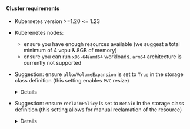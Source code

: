 #### Cluster requirements
* Kubernetes version >=1.20 <= 1.23
* Kuberenetes nodes:
    - ensure you have enough resources available (we suggest a total minimum of 4 vcpu & 8GB of memory)
    - ensure you can run `x86-64`/`amd64` workloads. `arm64` architecture is currently not supported
* Suggestion: ensure `allowVolumeExpansion` is set to `True` in the storage class definition (this setting enables `PVC` resize)
    <details>

    `PersistentVolumes` can be configured to be expandable. This feature when set to `true`, allows the users to resize the volume by editing the corresponding `PersistentVolumeClaims` object.

    This can become useful in case your storage usage grows and you want to resize the disk on-the-fly without having to resync data across PVCs.

    To verify if your storage class allows volume expansion you can run:

    ```shell
    kubectl get storageclass -o json | jq '.items[].allowVolumeExpansion'
    true
    ```

    In case it returns `false`, you can enable volume expansion capabilities for your storage class by running:

    ```shell
    kubectl patch storageclass -p '{"allowVolumeExpansion": true}'
    storageclass.storage.k8s.io/gp2 patched
    ```

    > N.B:
    >  - expanding a persistent volume is a time consuming operation
    >  - some platforms have a per-volume quota of one modification every 6 hours
    >  - not all the volume types support this feature. Please take a look at the [official docs](https://kubernetes.io/docs/concepts/storage/storage-classes/#allow-volume-expansion) for more info

    </details>

* Suggestion: ensure `reclaimPolicy` is set to `Retain` in the storage class definition (this setting allows for manual reclamation of the resource)
    <details>

    The `Retain` reclaim policy allows for manual reclamation of the resource. When the PersistentVolumeClaim is deleted, the PersistentVolume still exists and the volume is considered "released".
    But it is not yet available for another claim because the previous claimant's data remains on the volume (see the [official documentation](https://kubernetes.io/docs/concepts/storage/persistent-volumes/#reclaiming)).

    This can become useful in case your need to reprovision a pod/statefulset but you don't want to lose the underlying data

    To verify which `reclaimPolicy` your default storage class is using you can run:

    ```shell
    kubectl get storageclass -o json | jq '.items[].reclaimPolicy'
    "Retain"
    ```

    If your storage class allows it, you can modify the `reclaimPolicy` by running:

    ```shell
    kubectl patch storageclass -p '{"reclaimPolicy": "Retain"}'
    storageclass.storage.k8s.io/gp2 patched
    ```

    </details>
